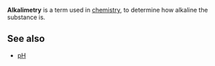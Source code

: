 '''Alkalimetry''' is a term used in [[chemistry]], to determine how alkaline the substance is.

==See also==
*[[pH]]

{{chem-stub}}